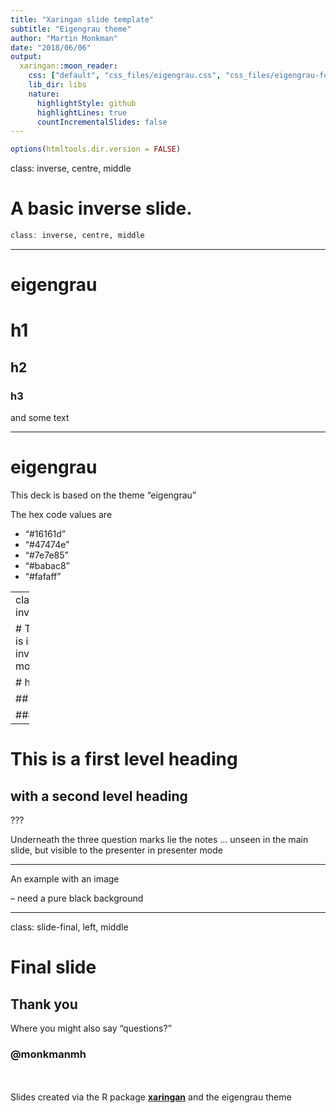 ```yaml
---
title: "Xaringan slide template"
subtitle: "Eigengrau theme"
author: "Martin Monkman"
date: "2018/06/06"
output:
  xaringan::moon_reader:
    css: ["default", "css_files/eigengrau.css", "css_files/eigengrau-fonts.css"]    
    lib_dir: libs
    nature:
      highlightStyle: github
      highlightLines: true
      countIncrementalSlides: false
---
```



```r
options(htmltools.dir.version = FALSE)
```

class: inverse, centre, middle

# A basic inverse slide.


```r
class: inverse, centre, middle 
```


---


# eigengrau

# h1

## h2

### h3

and some text

---


# eigengrau

This deck is based on the theme "eigengrau"

The hex code values are

- "#16161d"
- "#47474e"
- "#7e7e85"
- "#babac8"
- "#fafaff"

---
class: inverse


# This is in inverse mode

# h1

## h2

### h3

---

# This is a first level heading

## with a second level heading


???

Underneath the three question marks lie the notes ... unseen in the main slide, but visible to the presenter in presenter mode


---

An example with an image

-- need a pure black background



---

class: slide-final, left, middle

# Final slide

## Thank you

Where you might also say "questions?"


### @monkmanmh

<BR><BR>
Slides created via the R package [**xaringan**](https://github.com/yihui/xaringan) and the eigengrau theme



